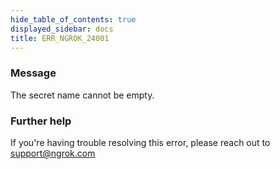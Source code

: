 ```yaml
---
hide_table_of_contents: true
displayed_sidebar: docs
title: ERR_NGROK_24001
---
```


### Message

The secret name cannot be empty.

<ErrorDetails />

### Further help

If you're having trouble resolving this error, please reach out to [support@ngrok.com](mailto:support@ngrok.com?subject=Help%20with%20ERR_NGROK_24001)
